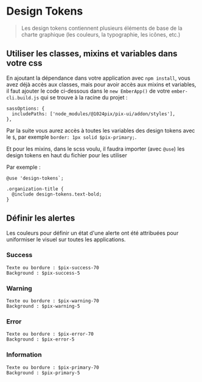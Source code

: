 
<Meta title="Utiliser Pix UI/Design Tokens/ Utilisation" />

# Design Tokens

> Les design tokens contiennent plusieurs éléments de base de la charte graphique (les couleurs, la typographie, les icônes, etc.)

## Utiliser les classes, mixins et variables dans votre css

En ajoutant la dépendance dans votre application avec `npm install`, vous avez déjà accès aux classes, mais pour avoir accès aux mixins et variables,
il faut ajouter le code ci-dessous dans le `new EmberApp()` de votre `ember-cli.build.js` qui se trouve à la racine du projet :

```
sassOptions: {
  includePaths: ['node_modules/@1024pix/pix-ui/addon/styles'],
},
```

Par la suite vous aurez accès à toutes les variables des design tokens avec le `$`, par exemple `border: 1px solid $pix-primary;`.

Et pour les mixins, dans le scss voulu, il faudra importer (avec `@use`) les design tokens en haut du fichier pour les utiliser

Par exemple :

```
@use 'design-tokens`;

.organization-title {
  @include design-tokens.text-bold;
}
````

## Définir les alertes

Les couleurs pour définir un état d'une alerte ont été attribuées pour uniformiser le visuel sur toutes les applications.

### Success
```
Texte ou bordure : $pix-success-70
Background : $pix-success-5
```

### Warning
```
Texte ou bordure : $pix-warning-70
Background : $pix-warning-5
```

### Error
```
Texte ou bordure : $pix-error-70
Background : $pix-error-5
```

### Information
```
Texte ou bordure : $pix-primary-70
Background : $pix-primary-5
```
